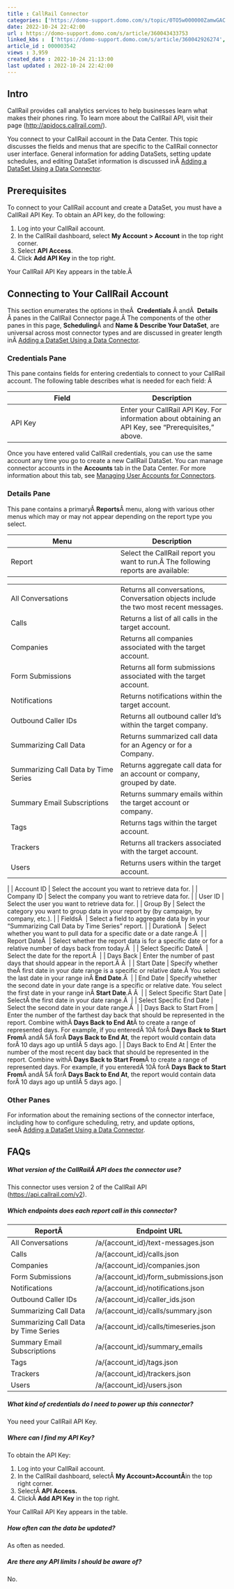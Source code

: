 ```yaml
---
title : CallRail Connector
categories: ['https://domo-support.domo.com/s/topic/0TO5w000000ZamwGAC']
date: 2022-10-24 22:42:00
url : https://domo-support.domo.com/s/article/360043433753
linked_kbs :  ['https://domo-support.domo.com/s/article/360042926274', 'https://domo-support.domo.com/s/knowledge-base', 'https://domo-support.domo.com/s/article/360042925494', 'https://domo-support.domo.com/s/article/360043433753', 'https://domo-support.domo.com/s/article/360043429953', 'https://domo-support.domo.com/s/article/360042926054', 'https://domo-support.domo.com/s/article/360043429933', 'https://domo-support.domo.com/s/article/360043429693', 'https://domo-support.domo.com/s/topic/0TO5w000000ZamwGAC', 'https://domo-support.domo.com/s/article/360043429913']
article_id : 000003542
views : 3,959
created_date : 2022-10-24 21:13:00
last updated : 2022-10-24 22:42:00
---
```




Intro
-----


CallRail provides call analytics services to help businesses learn what makes their phones ring. To learn more about the CallRail API, visit their page ([http://apidocs.callrail.com/](http://apidocs.callrail.com/ "http://apidocs.callrail.com/")).


You connect to your CallRail account in the Data Center. This topic discusses the fields and menus that are specific to the CallRail connector user interface. General information for adding DataSets, setting update schedules, and editing DataSet information is discussed inÂ [Adding a DataSet Using a Data Connector](..\adding_a_dataset_using_a_connector\index.html "Adding a DataSet Using a Data Connector").


Prerequisites
-------------


To connect to your CallRail account and create a DataSet, you must have a CallRail API Key. To obtain an API key, do the following:


1. Log into your CallRail account.
2. In the CallRail dashboard, select **My Account > Account** in the top right corner.
3. Select **API Access**.
4. Click **Add API Key** in the top right.


Your CallRail API Key appears in the table.Â 


Connecting to Your CallRail Account
-----------------------------------


This section enumerates the options in theÂ  **Credentials** Â andÂ  **Details** Â panes in the CallRail Connector page.Â The components of the other panes in this page, **Scheduling**Â and **Name & Describe Your DataSet**, are universal across most connector types and are discussed in greater length inÂ [Adding a DataSet Using a Data Connector](..\adding_a_dataset_using_a_connector\index.html "Adding a DataSet Using a Data Connector").


### Credentials Pane


This pane contains fields for entering credentials to connect to your CallRail account. The following table describes what is needed for each field: Â 




| Field | Description |
| --- | --- |
| API Key | Enter your CallRail API Key. For information about obtaining an API Key, see "Prerequisites," above. |


Once you have entered valid CallRail credentials, you can use the same account any time you go to create a new CallRail DataSet. You can manage connector accounts in the **Accounts** tab in the Data Center. For more information about this tab, see [Managing User Accounts for Connectors](..\managing_user_accounts_for_connectors\index.html "Managing User Accounts for Connectors").


### Details Pane


This pane contains a primaryÂ **Reports**Â menu, along with various other menus which may or may not appear depending on the report type you select.




| Menu | Description |
| --- | --- |
| Report | Select the CallRail report you want to run.Â The following reports are available:

|  |  |
| --- | --- |
| All Conversations | Returns all conversations, Conversation objects include the two most recent messages. |
| Calls | Returns a list of all calls in the target account. |
| Companies | Returns all companies associated with the target account. |
| Form Submissions | Returns all form submissions associated with the target account. |
| Notifications | Returns notifications within the target account. |
| Outbound Caller IDs | Returns all outbound caller Id's within the target company. |
| Summarizing Call Data | Returns summarized call data for an Agency or for a Company. |
| Summarizing Call Data by Time Series | Returns aggregate call data for an account or company, grouped by date. |
| Summary Email Subscriptions | Returns summary emails within the target account or company. |
| Tags | Returns tags within the target account. |
| Trackers | Returns all trackers associated with the target account. |
| Users | Returns users within the target account. |

 |
| Account ID | Select the account you want to retrieve data for. |
| Company ID | Select the company you want to retrieve data for. |
| User ID | Select the user you want to retrieve data for. |
| Group By | Select the category you want to group data in your report by (by campaign, by company, etc.). |
| FieldsÂ  | Select a field to aggregate data by in your "Summarizing Call Data by Time Series" report. |
| DurationÂ  | Select whether you want to pull data for a specific date or a date range.Â  |
| Report DateÂ  | Select whether the report data is for a specific date or for a relative number of days back from today.Â  |
| Select Specific DateÂ  | Select the date for the report.Â  |
| Days Back | Enter the number of past days that should appear in the report.Â Â  |
| Start Date | Specify whether theÂ first date in your date range is a specific or relative date.Â You select the last date in your range inÂ **End Date**.Â  |
| End Date | Specify whether the second date in your date range is a specific or relative date. You select the first date in your range inÂ **Start Date**.Â Â  |
| Select Specific Start Date | SelectÂ the first date in your date range.Â  |
| Select Specific End Date | Select the second date in your date range.Â  |
| Days Back to Start From | Enter the number of the farthest day back that should be represented in the report. Combine withÂ **Days Back to End At**Â to create a range of represented days.
For example, if you enteredÂ 10Â forÂ **Days Back to Start From**Â andÂ 5Â forÂ **Days Back to End At**, the report would contain data forÂ 10 days ago up untilÂ 5 days ago. |
| Days Back to End At | Enter the number of the most recent day back that should be represented in the report. Combine withÂ **Days Back to Start From**Â to create a range of represented days.
For example, if you enteredÂ 10Â forÂ **Days Back to Start From**Â andÂ 5Â forÂ **Days Back to End At**, the report would contain data forÂ 10 days ago up untilÂ 5 days ago. |


### Other Panes


For information about the remaining sections of the connector interface, including how to configure scheduling, retry, and update options, seeÂ [Adding a DataSet Using a Data Connector](..\adding_a_dataset_using_a_connector\index.html "Adding a DataSet Using a Data Connector").


FAQs
----


##### What version of the CallRailÂ API does the connector use?


This connector uses version 2 of the CallRail API (<https://api.callrail.com/v2>).


##### Which endpoints does each report call in this connector?




| ReportÂ  | Endpoint URL |
| --- | --- |
| All Conversations | /a/{account\_id}/text-messages.json |
| Calls | /a/{account\_id}/calls.json |
| Companies | /a/{account\_id}/companies.json |
| Form Submissions | /a/{account\_id}/form\_submissions.json |
| Notifications | /a/{account\_id}/notifications.json |
| Outbound Caller IDs | /a/{account\_id}/caller\_ids.json |
| Summarizing Call Data | /a/{account\_id}/calls/summary.json |
| Summarizing Call Data by Time Series | /a/{account\_id}/calls/timeseries.json |
| Summary Email Subscriptions | /a/{account\_id}/summary\_emails |
| Tags | /a/{account\_id}/tags.json |
| Trackers | /a/{account\_id}/trackers.json |
| Users | /a/{account\_id}/users.json |


##### What kind of credentials do I need to power up this connector?


You need your CallRail API Key.


##### Where can I find my API Key?


To obtain the API Key:


1. Log into your CallRail account.
2. In the CallRail dashboard, selectÂ **My Account>AccountÂ**in the top right corner.
3. SelectÂ **API Access.**
4. ClickÂ **Add API Key** in the top right.


Your CallRail API Key appears in the table.


##### How often can the data be updated?


As often as needed.


##### Are there any API limits I should be aware of?


No.